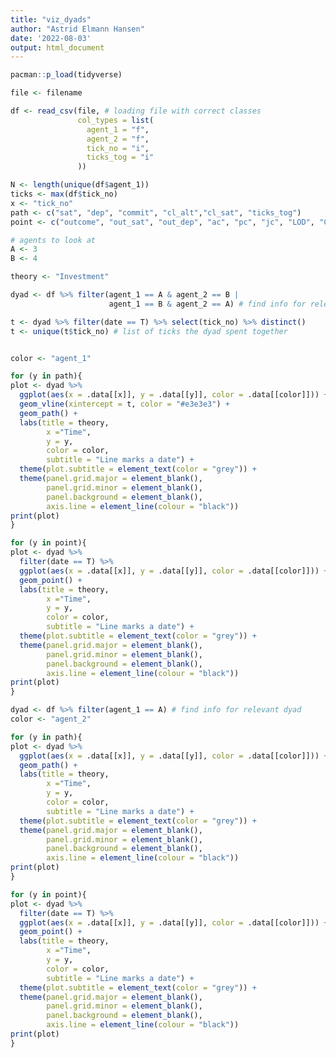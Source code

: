 ```yaml
---
title: "viz_dyads"
author: "Astrid Elmann Hansen"
date: '2022-08-03'
output: html_document
---
```


```r
pacman::p_load(tidyverse)
```

```r
file <- filename
```

```r
df <- read_csv(file, # loading file with correct classes
               col_types = list(
                 agent_1 = "f",
                 agent_2 = "f",
                 tick_no = "i",
                 ticks_tog = "i"
               ))

N <- length(unique(df$agent_1))
ticks <- max(df$tick_no)
x <- "tick_no"
path <- c("sat", "dep", "commit", "cl_alt","cl_sat", "ticks_tog")  
point <- c("outcome", "out_sat", "out_dep", "ac", "pc", "jc", "LOD", "COI", "BOD", "MOD")
```

```r
# agents to look at
A <- 3
B <- 4

theory <- "Investment"
```

```r
dyad <- df %>% filter(agent_1 == A & agent_2 == B | 
                      agent_1 == B & agent_2 == A) # find info for relevant dyad

t <- dyad %>% filter(date == T) %>% select(tick_no) %>% distinct() 
t <- unique(t$tick_no) # list of ticks the dyad spent together


color <- "agent_1"

for (y in path){
plot <- dyad %>%
  ggplot(aes(x = .data[[x]], y = .data[[y]], color = .data[[color]])) +
  geom_vline(xintercept = t, color = "#e3e3e3") +  
  geom_path() +
  labs(title = theory,
        x ="Time", 
        y = y,
        color = color,
        subtitle = "Line marks a date") +
  theme(plot.subtitle = element_text(color = "grey")) +
  theme(panel.grid.major = element_blank(), 
        panel.grid.minor = element_blank(),
        panel.background = element_blank(), 
        axis.line = element_line(colour = "black"))
print(plot)
}

for (y in point){
plot <- dyad %>%
  filter(date == T) %>% 
  ggplot(aes(x = .data[[x]], y = .data[[y]], color = .data[[color]])) +
  geom_point() +
  labs(title = theory,
        x ="Time", 
        y = y,
        color = color,
        subtitle = "Line marks a date") +
  theme(plot.subtitle = element_text(color = "grey")) +
  theme(panel.grid.major = element_blank(), 
        panel.grid.minor = element_blank(),
        panel.background = element_blank(), 
        axis.line = element_line(colour = "black"))
print(plot)
}
```

```r
dyad <- df %>% filter(agent_1 == A) # find info for relevant dyad
color <- "agent_2"

for (y in path){
plot <- dyad %>%
  ggplot(aes(x = .data[[x]], y = .data[[y]], color = .data[[color]])) +
  geom_path() +
  labs(title = theory,
        x ="Time", 
        y = y,
        color = color,
        subtitle = "Line marks a date") +
  theme(plot.subtitle = element_text(color = "grey")) +
  theme(panel.grid.major = element_blank(), 
        panel.grid.minor = element_blank(),
        panel.background = element_blank(), 
        axis.line = element_line(colour = "black"))
print(plot)
}

for (y in point){
plot <- dyad %>%
  filter(date == T) %>% 
  ggplot(aes(x = .data[[x]], y = .data[[y]], color = .data[[color]])) +
  geom_point() +
  labs(title = theory,
        x ="Time", 
        y = y,
        color = color,
        subtitle = "Line marks a date") +
  theme(plot.subtitle = element_text(color = "grey")) +
  theme(panel.grid.major = element_blank(), 
        panel.grid.minor = element_blank(),
        panel.background = element_blank(), 
        axis.line = element_line(colour = "black"))
print(plot)
}
```
